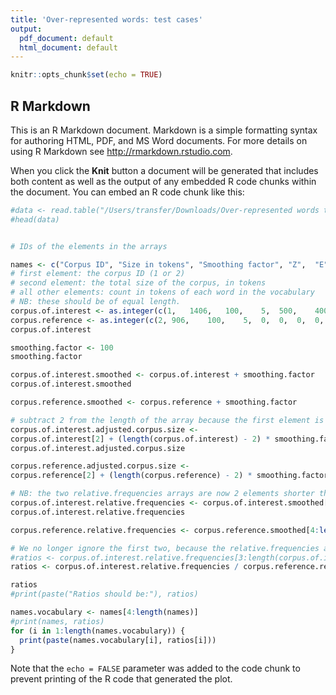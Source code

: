 ```yaml
---
title: 'Over-represented words: test cases'
output:
  pdf_document: default
  html_document: default
---
```


```r
knitr::opts_chunk$set(echo = TRUE)
```

## R Markdown

This is an R Markdown document. Markdown is a simple formatting syntax for authoring HTML, PDF, and MS Word documents. For more details on using R Markdown see <http://rmarkdown.rstudio.com>.

When you click the **Knit** button a document will be generated that includes both content as well as the output of any embedded R code chunks within the document. You can embed an R code chunk like this:

```r
#data <- read.table("/Users/transfer/Downloads/Over-represented words test cases - Sheet1.csv", sep = "\t", header = TRUE)
#head(data)


# IDs of the elements in the arrays

names <- c("Corpus ID", "Size in tokens", "Smoothing factor", "Z",	"E",	"D",	"C",	"B",	"A",	"Y",	"X",	"W",	"V")
# first element: the corpus ID (1 or 2)
# second element: the total size of the corpus, in tokens
# all other elements: count in tokens of each word in the vocabulary
# NB: these should be of equal length.
corpus.of.interest <- as.integer(c(1,	1406,	100,	5,	500,	400,	300,	200,	1,	0,	0,	0,	0))
corpus.reference <- as.integer(c(2,	906,	100,	5,	0,	0,	0,	0,	1,	400,	300,	200,	100))
corpus.of.interest

smoothing.factor <- 100
smoothing.factor

corpus.of.interest.smoothed <- corpus.of.interest + smoothing.factor
corpus.of.interest.smoothed

corpus.reference.smoothed <- corpus.reference + smoothing.factor

# subtract 2 from the length of the array because the first element is the ID of the corpus and the second element is the raw size of the corpus; multiply that by the smoothing factor
corpus.of.interest.adjusted.corpus.size <- 
corpus.of.interest[2] + (length(corpus.of.interest) - 2) * smoothing.factor
corpus.of.interest.adjusted.corpus.size

corpus.reference.adjusted.corpus.size <- 
corpus.reference[2] + (length(corpus.reference) - 2) * smoothing.factor

# NB: the two relative.frequencies arrays are now 2 elements shorter than the original arrays
corpus.of.interest.relative.frequencies <- corpus.of.interest.smoothed[4:length(corpus.of.interest)] / corpus.of.interest.adjusted.corpus.size
corpus.of.interest.relative.frequencies

corpus.reference.relative.frequencies <- corpus.reference.smoothed[4:length(corpus.reference)] / corpus.reference.adjusted.corpus.size

# We no longer ignore the first two, because the relative.frequencies arrays only contain counts of the elements of the vocabulary--we have removed the corpus ID and the corpus size from them
#ratios <- corpus.of.interest.relative.frequencies[3:length(corpus.of.interest)] / corpus.reference.relative.frequencies[3:length(corpus.reference)]
ratios <- corpus.of.interest.relative.frequencies / corpus.reference.relative.frequencies

ratios
#print(paste("Ratios should be:"), ratios)

names.vocabulary <- names[4:length(names)]
#print(names, ratios)
for (i in 1:length(names.vocabulary)) {
  print(paste(names.vocabulary[i], ratios[i]))
}
```


Note that the `echo = FALSE` parameter was added to the code chunk to prevent printing of the R code that generated the plot.
